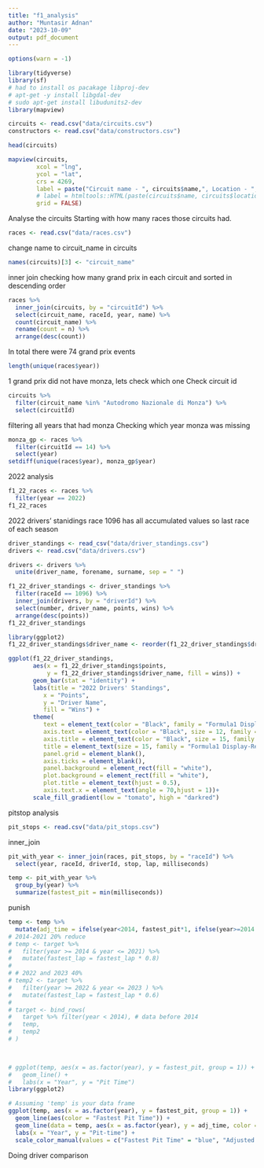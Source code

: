 ```yaml
---
title: "f1_analysis"
author: "Muntasir Adnan"
date: "2023-10-09"
output: pdf_document
---
```

```r
options(warn = -1)
```

```r
library(tidyverse)
library(sf)
# had to install os pacakage libproj-dev
# apt-get -y install libgdal-dev
# sudo apt-get install libudunits2-dev
library(mapview)
```

```r
circuits <- read.csv("data/circuits.csv")
constructors <- read.csv("data/constructors.csv")
```

```r
head(circuits)
```
```r
mapview(circuits, 
        xcol = "lng", 
        ycol = "lat", 
        crs = 4269, 
        label = paste("Circuit name - ", circuits$name,", Location - ", circuits$location, ", ", circuits$country, sep = ""), 
        # label = htmltools::HTML(paste(circuits$name, circuits$location, sep = '<br/>')),
        grid = FALSE)
```
Analyse the circuits
Starting with how many races those circuits had.
```r
races <- read.csv("data/races.csv")
```
change name to circuit_name in circuits
```r
names(circuits)[3] <- "circuit_name"
```
inner join
checking how many grand prix in each circuit and sorted in descending order
```r
races %>%
  inner_join(circuits, by = "circuitId") %>% 
  select(circuit_name, raceId, year, name) %>% 
  count(circuit_name) %>% 
  rename(count = n) %>%
  arrange(desc(count))
```
In total there were 74 grand prix events
```r
length(unique(races$year))
```
1 grand prix did not have monza, lets check which one
Check circuit id
```r
circuits %>% 
  filter(circuit_name %in% "Autodromo Nazionale di Monza") %>% 
  select(circuitId)
```
filtering all years that had monza
Checking which year monza was missing
```r
monza_gp <- races %>% 
  filter(circuitId == 14) %>% 
  select(year)
setdiff(unique(races$year), monza_gp$year)
```
2022 analysis
```r
f1_22_races <- races %>% 
  filter(year == 2022)
f1_22_races
```
2022 drivers' stanidings
race 1096 has all accumulated values
so last race of each season
```r
driver_standings <- read_csv("data/driver_standings.csv")
drivers <- read.csv("data/drivers.csv")

drivers <- drivers %>%
  unite(driver_name, forename, surname, sep = " ")
```
```r
f1_22_driver_standings <- driver_standings %>% 
  filter(raceId == 1096) %>% 
  inner_join(drivers, by = "driverId") %>% 
  select(number, driver_name, points, wins) %>% 
  arrange(desc(points))
f1_22_driver_standings
```
```r
library(ggplot2)
f1_22_driver_standings$driver_name <- reorder(f1_22_driver_standings$driver_name, f1_22_driver_standings$points)

ggplot(f1_22_driver_standings, 
       aes(x = f1_22_driver_standings$points, 
           y = f1_22_driver_standings$driver_name, fill = wins)) +
       geom_bar(stat = "identity") +
       labs(title = "2022 Drivers' Standings",
          x = "Points",
          y = "Driver Name",
          fill = "Wins") +
       theme(
          text = element_text(color = "Black", family = "Formula1 Display-Regular"),
          axis.text = element_text(color = "Black", size = 12, family = "Formula1 Display-Regular"),
          axis.title = element_text(color = "Black", size = 15, family = "Formula1 Display-Regular"), 
          title = element_text(size = 15, family = "Formula1 Display-Regular"),
          panel.grid = element_blank(),
          axis.ticks = element_blank(),
          panel.background = element_rect(fill = "white"),
          plot.background = element_rect(fill = "white"),
          plot.title = element_text(hjust = 0.5),
          axis.text.x = element_text(angle = 70,hjust = 1))+
       scale_fill_gradient(low = "tomato", high = "darkred")

```
pitstop analysis
```r
pit_stops <- read.csv("data/pit_stops.csv")
```
inner_join
```r
pit_with_year <- inner_join(races, pit_stops, by = "raceId") %>% 
  select(year, raceId, driverId, stop, lap, milliseconds)
```

```r
temp <- pit_with_year %>%
  group_by(year) %>%
  summarize(fastest_pit = min(milliseconds))
```
punish
```r
temp <- temp %>% 
  mutate(adj_time = ifelse(year<2014, fastest_pit*1, ifelse(year>=2014 & year<=2021, fastest_pit * 0.8, fastest_pit*0.6)))
# 2014-2021 20% reduce
# temp <- target %>%
#   filter(year >= 2014 & year <= 2021) %>%
#   mutate(fastest_lap = fastest_lap * 0.8)
# 
# # 2022 and 2023 40%
# temp2 <- target %>%
#   filter(year >= 2022 & year <= 2023 ) %>%
#   mutate(fastest_lap = fastest_lap * 0.6)
# 
# target <- bind_rows(
#   target %>% filter(year < 2014), # data before 2014
#   temp,
#   temp2
# )

  
```

```r
# ggplot(temp, aes(x = as.factor(year), y = fastest_pit, group = 1)) +
#   geom_line() +
#   labs(x = "Year", y = "Pit Time")
library(ggplot2)

# Assuming 'temp' is your data frame
ggplot(temp, aes(x = as.factor(year), y = fastest_pit, group = 1)) +
  geom_line(aes(color = "Fastest Pit Time")) +
  geom_line(data = temp, aes(x = as.factor(year), y = adj_time, color = "Adjusted Time")) +
  labs(x = "Year", y = "Pit-time") +
  scale_color_manual(values = c("Fastest Pit Time" = "blue", "Adjusted Time" = "red"))


```
Doing driver comparison


